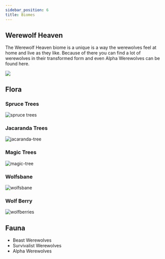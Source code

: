 ```yaml
---
sidebar_position: 6
title: Biomes
---
```



## Werewolf Heaven

The Werewolf Heaven biome is a unique is a way the werewolves feel at home and live as they like. Because of there you can find a lot of werewolves in their transformed form and even Alpha Werewolves can be found here.

![](../assets/werewolf_heaven.png)

## Flora
### Spruce Trees
<img title="spruce trees" alt="spruce trees" src={spruceTrees} width={400}/>

### Jacaranda Trees
<img title="jacaranda tree" alt="jacaranda-tree" src={jacarandaTree} width={400}/>

### Magic Trees
<img title="magic tree" alt="magic-tree" src={magicTree} width={400}/>

### Wolfsbane
<img title="wolfsbane" alt="wolfsbane" src={wolfsbane} width={700}/>

### Wolf Berry
<img title="wolfsberries" alt="wolfberries" src={wolfberry} width={700}/>

## Fauna
- Beast Werewolves
- Survivalist Werewolves
- Alpha Werewolves